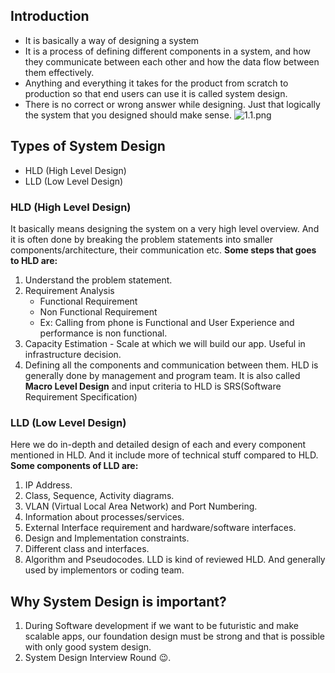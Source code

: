## Introduction
- It is basically a way of designing a system
- It is a process of defining different components in a system, and how they communicate between each other and how the data flow between them effectively.
- Anything and everything it takes for the product from scratch to production so that end users can use it is called system design.
- There is no correct or wrong answer while designing. Just that logically the system that you designed should make sense.
![1.1.png](/assets/1.1.png) 

## Types of System Design
- HLD (High Level Design)
- LLD (Low Level Design)

### HLD (High Level Design)
It basically means designing the system on a very high level overview. And it is often done by breaking the problem statements into smaller components/architecture, their communication etc.
**Some steps that goes to HLD are:**
1. Understand the problem statement.
2. Requirement Analysis
	- Functional Requirement
	- Non Functional Requirement
	- Ex: Calling from phone is Functional and User Experience and performance is non functional.
3. Capacity Estimation - Scale at which we will build our app. Useful in infrastructure decision.
4. Defining all the components and communication between them.
HLD is generally done by management and program team. It is also called **Macro Level Design** and input criteria to HLD is SRS(Software Requirement Specification)

### LLD (Low Level Design)
Here we do in-depth and detailed design of each and every component mentioned in HLD. And it include more of technical stuff compared to HLD.
**Some components of LLD are:**
1. IP Address.
2. Class, Sequence, Activity diagrams.
3. VLAN (Virtual Local Area Network) and Port Numbering.
4. Information about processes/services.
5. External Interface requirement and hardware/software interfaces.
6. Design and Implementation constraints.
7. Different class and interfaces.
8. Algorithm and Pseudocodes.
LLD is kind of reviewed HLD. And generally used by implementors or coding team.

## Why System Design is important?
1. During Software development if we want to be futuristic and make scalable apps, our foundation design must be strong and that is possible with only good system design.
2. System Design Interview Round 😉.

